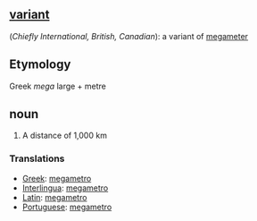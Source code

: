 ==[[variant]]==
(''Chiefly International, British, Canadian''): a variant of [[megameter]]

==Etymology==

Greek ''mega'' large + metre

==noun==

#A distance of 1,000 km


===Translations===

*[[Greek]]: [[megametro]]
*[[Interlingua]]: [[megametro]]
*[[Latin]]: [[megametro]]
*[[Portuguese]]: [[megametro]]